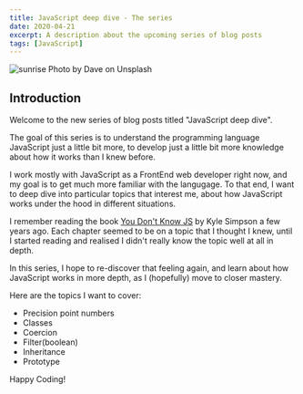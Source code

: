 ```yaml
---
title: JavaScript deep dive - The series
date: 2020-04-21
excerpt: A description about the upcoming series of blog posts
tags: [JavaScript]
---
```


![sunrise](./dave-GVw2IB_xwII-unsplash.jpg)
Photo by Dave on Unsplash

## Introduction

Welcome to the new series of blog posts titled "JavaScript deep dive".

The goal of this series is to understand the programming language JavaScript
just a little bit more, to develop just a little bit more knowledge about how it
works than I knew before.

I work mostly with JavaScript as a FrontEnd web developer right now, and my goal
is to get much more familiar with the langugage. To that end, I want to deep
dive into particular topics that interest me, about how JavaScript works under
the hood in different situations.

I remember reading the book [You Don't Know
JS](https://github.com/getify/You-Dont-Know-JS) by Kyle Simpson a few years ago.
Each chapter seemed to be on a topic that I thought I knew, until I started
reading and realised I didn't really know the topic well at all in depth.

In this series, I hope to re-discover that feeling again, and learn about how
JavaScript works in more depth, as I (hopefully) move to closer mastery.

Here are the topics I want to cover:

- Precision point numbers
- Classes
- Coercion
- Filter(boolean)
- Inheritance
- Prototype

Happy Coding!

